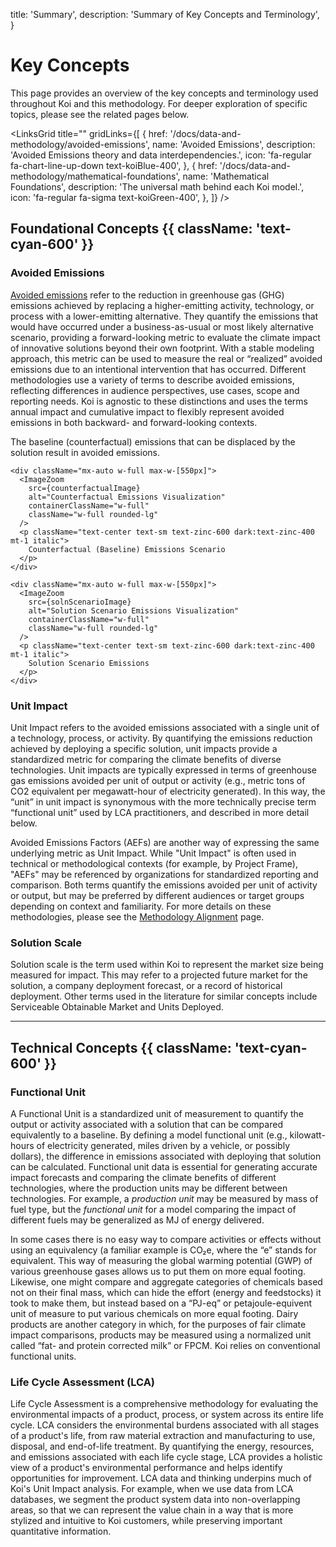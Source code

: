 

  title: 'Summary',
  description: 'Summary of Key Concepts and Terminology',
}

# Key Concepts

<PageInformationalData lastModified={lastModified} />

This page provides an overview of the key concepts and terminology used throughout Koi and this methodology. For deeper exploration of specific topics, please see the related pages below.




<LinksGrid
  title=""
  gridLinks={[
    {
      href: '/docs/data-and-methodology/avoided-emissions',
      name: 'Avoided Emissions',
      description: 'Avoided Emissions theory and data interdependencies.',
      icon: 'fa-regular fa-chart-line-up-down text-koiBlue-400',
    },
    {
      href: '/docs/data-and-methodology/mathematical-foundations',
      name: 'Mathematical Foundations',
      description: 'The universal math behind each Koi model.',
      icon: 'fa-regular fa-sigma text-koiGreen-400',
    },
  ]}
/>


## Foundational Concepts {{ className: 'text-cyan-600' }}

### Avoided Emissions

[Avoided emissions](avoided-emissions) refer to the reduction in greenhouse gas (GHG) emissions achieved by replacing a higher-emitting activity, technology, or process with a lower-emitting alternative. They quantify the emissions that would have occurred under a business-as-usual or most likely alternative scenario, providing a forward-looking metric to evaluate the climate impact of innovative solutions beyond their own footprint. With a stable modeling approach, this metric can be used to measure the real or “realized” avoided emissions due to an intentional intervention that has occurred. Different methodologies use a variety of terms to describe avoided emissions, reflecting differences in audience perspectives, use cases, scope and reporting needs. Koi is agnostic to these distinctions and uses the terms annual impact and cumulative impact to flexibly represent avoided emissions in both backward- and forward-looking contexts.


<div className="my-10 space-y-8">

  <p className="text-center text-base text-zinc-700 dark:text-zinc-300 max-w-2xl mx-auto">
    The baseline (counterfactual) emissions that can be displaced by the solution result in avoided emissions.
  </p>

  <div className="flex flex-col sm:flex-row justify-center items-start sm:space-x-8 space-y-8 sm:space-y-0">

    <div className="mx-auto w-full max-w-[550px]">
      <ImageZoom
        src={counterfactualImage}
        alt="Counterfactual Emissions Visualization"
        containerClassName="w-full"
        className="w-full rounded-lg"
      />
      <p className="text-center text-sm text-zinc-600 dark:text-zinc-400 mt-1 italic">
        Counterfactual (Baseline) Emissions Scenario
      </p>
    </div>

    <div className="mx-auto w-full max-w-[550px]">
      <ImageZoom
        src={solnScenarioImage}
        alt="Solution Scenario Emissions Visualization"
        containerClassName="w-full"
        className="w-full rounded-lg"
      />
      <p className="text-center text-sm text-zinc-600 dark:text-zinc-400 mt-1 italic">
        Solution Scenario Emissions
      </p>
    </div>

  </div>

</div>

### Unit Impact

Unit Impact refers to the avoided emissions associated with a single unit of a technology, process, or activity. By quantifying the emissions reduction achieved by deploying a specific solution, unit impacts provide a standardized metric for comparing the climate benefits of diverse technologies. Unit impacts are typically expressed in terms of greenhouse gas emissions avoided per unit of output or activity (e.g., metric tons of CO2 equivalent per megawatt-hour of electricity generated). In this way, the “unit” in unit impact is synonymous with the more technically precise term “functional unit” used by LCA practitioners, and described in more detail below.

Avoided Emissions Factors (AEFs) are another way of expressing the same underlying metric as Unit Impact. While "Unit Impact" is often used in technical or methodological contexts (for example, by Project Frame), "AEFs" may be referenced by organizations for standardized reporting and comparison. Both terms quantify the emissions avoided per unit of activity or output, but may be preferred by different audiences or target groups depending on context and familiarity. For more details on these methodologies, please see the [Methodology Alignment](/docs/data-and-methodology/methodology-alignment) page.

### Solution Scale

Solution scale is the term used within Koi to represent the market size being measured for impact. This may refer to a projected future market for the solution, a company deployment forecast, or a record of historical deployment. Other terms used in the literature for similar concepts include Serviceable Obtainable Market and Units Deployed.

---

## Technical Concepts {{ className: 'text-cyan-600' }}

### Functional Unit

A Functional Unit is a standardized unit of measurement to quantify the output or activity associated with a solution that can be compared equivalently to a baseline. By defining a model functional unit (e.g., kilowatt-hours of electricity generated, miles driven by a vehicle, or possibly dollars), the difference in emissions associated with deploying that solution can be calculated. Functional unit data is essential for generating accurate impact forecasts and comparing the climate benefits of different technologies, where the production units may be different between technologies. For example, a *production unit* may be measured by mass of fuel type, but the *functional unit* for a model comparing the impact of different fuels may be generalized as MJ of energy delivered. 

In some cases there is no easy way to compare activities or effects without using an equivalency (a familiar example is CO₂e, where the “e” stands for equivalent. This way of measuring the global warming potential (GWP) of various greenhouse gases allows us to put them on more equal footing. Likewise, one might compare and aggregate categories of chemicals based not on their final mass, which can hide the effort (energy and feedstocks) it took to make them, but instead based on a “PJ-eq” or petajoule-equivent unit of measure to put various chemicals on more equal footing. Dairy products are another category in which, for the purposes of fair climate impact comparisons, products may be measured using a normalized unit called “fat- and protein corrected milk” or FPCM. Koi relies on conventional functional units.


### Life Cycle Assessment (LCA)

Life Cycle Assessment is a comprehensive methodology for evaluating the environmental impacts of a product, process, or system across its entire life cycle. LCA considers the environmental burdens associated with all stages of a product's life, from raw material extraction and manufacturing to use, disposal, and end-of-life treatment. By quantifying the energy, resources, and emissions associated with each life cycle stage, LCA provides a holistic view of a product's environmental performance and helps identify opportunities for improvement. LCA data and thinking underpins much of Koi's Unit Impact analysis. For example, when we use data from LCA databases, we segment the product system data into non-overlapping areas, so that we can represent the value chain in a way that is more stylized and intuitive to Koi customers, while preserving important quantitative information. 
